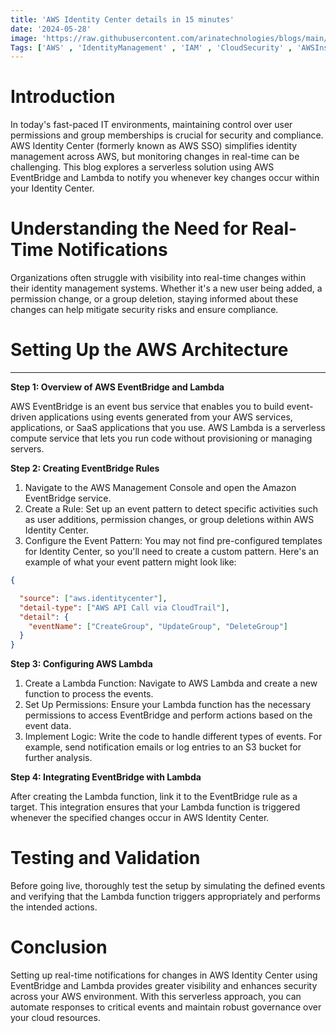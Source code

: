 ```yaml
---
title: 'AWS Identity Center details in 15 minutes'
date: '2024-05-28'
image: 'https://raw.githubusercontent.com/arinatechnologies/blogs/main/images/identitycenter.webp'
Tags: ['AWS' , 'IdentityManagement' , 'IAM' , 'CloudSecurity' , 'AWSInsights' , 'TechTalk' ]
---
```


# Introduction
In today's fast-paced IT environments, maintaining control over user permissions and group memberships is crucial for security and compliance. AWS Identity Center (formerly known as AWS SSO) simplifies identity management across AWS, but monitoring changes in real-time can be challenging. This blog explores a serverless solution using AWS EventBridge and Lambda to notify you whenever key changes occur within your Identity Center.

# Understanding the Need for Real-Time Notifications
Organizations often struggle with visibility into real-time changes within their identity management systems. Whether it's a new user being added, a permission change, or a group deletion, staying informed about these changes can help mitigate security risks and ensure compliance.

# Setting Up the AWS Architecture

---

**Step 1: Overview of AWS EventBridge and Lambda**

AWS EventBridge is an event bus service that enables you to build event-driven applications using events generated from your AWS services, applications, or SaaS applications that you use. AWS Lambda is a serverless compute service that lets you run code without provisioning or managing servers.

**Step 2: Creating EventBridge Rules**

1. Navigate to the AWS Management Console and open the Amazon EventBridge service.
2. Create a Rule: Set up an event pattern to detect specific activities such as user additions, permission changes, or group deletions within AWS Identity Center.
3. Configure the Event Pattern: You may not find pre-configured templates for Identity Center, so you'll need to create a custom pattern. Here's an example of what your event pattern might look like:

```json
{

  "source": ["aws.identitycenter"],
  "detail-type": ["AWS API Call via CloudTrail"],
  "detail": {
    "eventName": ["CreateGroup", "UpdateGroup", "DeleteGroup"]
  }
}
```
**Step 3: Configuring AWS Lambda**

1. Create a Lambda Function: Navigate to AWS Lambda and create a new function to process the events.
2. Set Up Permissions: Ensure your Lambda function has the necessary permissions to access EventBridge and perform actions based on the event data.
3. Implement Logic: Write the code to handle different types of events. For example, send notification emails or log entries to an S3 bucket for further analysis.

**Step 4: Integrating EventBridge with Lambda**

After creating the Lambda function, link it to the EventBridge rule as a target. This integration ensures that your Lambda function is triggered whenever the specified changes occur in AWS Identity Center.

# Testing and Validation
Before going live, thoroughly test the setup by simulating the defined events and verifying that the Lambda function triggers appropriately and performs the intended actions.

# Conclusion
Setting up real-time notifications for changes in AWS Identity Center using EventBridge and Lambda provides greater visibility and enhances security across your AWS environment. With this serverless approach, you can automate responses to critical events and maintain robust governance over your cloud resources.








